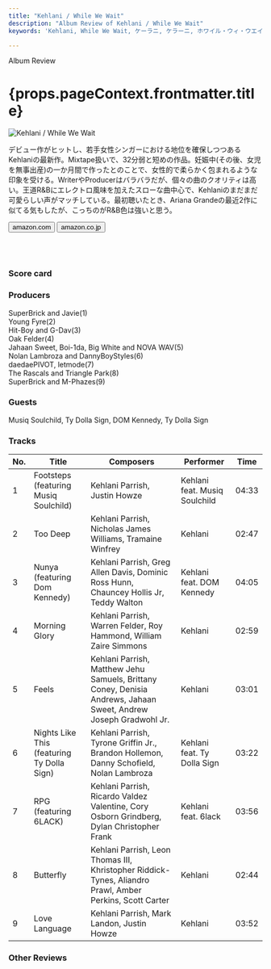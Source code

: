 ```yaml
---
title: "Kehlani / While We Wait"
description: "Album Review of Kehlani / While We Wait"
keywords: 'Kehlani, While We Wait, ケーラニ, ケラーニ, ホワイル・ウィ・ウエイト'

---
```





<p className="largeP">Album Review</p>
<h1 className="h1--no--margin">{props.pageContext.frontmatter.title}</h1>

<Row  className="image-card-group">
	<Column colMd={"4"} colLg={"4"} noGutterMdLeft="">
       <ImageCard>

![Kehlani / While We Wait](../../images/cd/kehlani2L.png) 

</ImageCard>
	</Column>
	<Column colMd={"8"} colLg={"8"} noGutterMdLeft="">
	<p>
	デビュー作がヒットし、若手女性シンガーにおける地位を確保しつつあるKehlaniの最新作。Mixtape扱いで、32分弱と短めの作品。妊娠中(その後、女児を無事出産)の一か月間で作ったとのことで、女性的で柔らかく包まれるような印象を受ける。WriterやProducerはバラバラだが、個々の曲のクオリティは高い。王道R&Bにエレクトロ風味を加えたスローな曲中心で、Kehlaniのまだまだ可愛らしい声がマッチしている。最初聴いたとき、Ariana Grandeの最近2作に似てる気もしたが、こっちのがR&B色は強いと思う。
	</p>
	<div>
	  <Button href="https://amzn.to/2Xt8AMH" kind="primary" size="small" renderIcon={ArrowUpRight24}>
      amazon.com
      </Button>
      <Button href="https://amzn.to/2Bu4Zpc" kind="secondary" size="small" renderIcon={ArrowUpRight24}>
      amazon.co.jp
      </Button>
	</div>
	<a style="display:inline-block;overflow:hidden;background:url(https://linkmaker.itunes.apple.com/ja-jp/lockup.svg?releaseDate=2019-01-10&kind=song&bubble=apple_music&style=mono-black) no-repeat;width:180px;height:45px;" href="https://geo.music.apple.com/jp/album/nights-like-this-feat-ty-dolla-%24ign/1452002220?i=1452002228&mt=1&app=music&ls=1&at=11lcug"></a>
	<a style="display:inline-block;overflow:hidden;background:url(https://linkmaker.itunes.apple.com/ja-jp/badge-lrg.svg?releaseDate=2019-02-22T00:00:00Z&kind=album&bubble=itunes_music) no-repeat;width:140px;height:45px;" href="https://geo.music.apple.com/jp/album/while-we-wait/1452002220?app=itunes&at=11lcug"></a>
	</Column>
</Row>
<Row >
	<Column colMd={"4"} colLg={"4"} noGutterMdLeft="">
<div>
    <h3>Score card</h3>
	<SliderJS1 value="5" />
    <SliderJS2 value="1" />
	<SliderJS3 value="1" />
    <SliderJS4 value="9" />
</div>
</Column>
<Column colMd={"8"} colLg={"8"} noGutterMdLeft="">
<div>
<h3>Producers</h3>
<p>
SuperBrick and Javie(1)
<br/>Young Fyre(2)
<br/>Hit-Boy and G-Dav(3)
<br/>Oak Felder(4)
<br/>Jahaan Sweet, Boi-1da, Big White and NOVA WAV(5)
<br/>Nolan Lambroza and DannyBoyStyles(6)
<br/>daedaePIVOT, letmode(7)
<br/>The Rascals and Triangle Park(8)
<br/>SuperBrick and M-Phazes(9)
</p>
<h3>Guests</h3>
<p>
Musiq Soulchild, Ty Dolla Sign, DOM Kennedy, Ty Dolla Sign
</p>
</div>
</Column>
</Row>

<h3>Tracks</h3>

| No. |	 Title                                     |	 Composers                                                                                                    |	 Performer                    |	 Time  |
| --- |	------------------------------------------ | ---------------------------------------------------------------------------------------------------------------- |	----------------------------- |	------ |
| 1	  |	Footsteps (featuring Musiq Soulchild)      | Kehlani Parrish, Justin Howze                                                                                    |	Kehlani feat. Musiq Soulchild |	04:33  |
| 2	  |	Too Deep                                   | Kehlani Parrish, Nicholas James Williams, Tramaine Winfrey                                                       |	Kehlani                       |	02:47  |
| 3	  |	Nunya (featuring Dom Kennedy)              | Kehlani Parrish, Greg Allen Davis, Dominic Ross Hunn, Chauncey Hollis Jr, Teddy Walton                           |	Kehlani feat. DOM Kennedy     |	04:05  |
| 4	  |	Morning Glory                              | Kehlani Parrish, Warren Felder, Roy Hammond, William Zaire Simmons                                               |	Kehlani                       |	02:59  |
| 5	  |	Feels                                      | Kehlani Parrish, Matthew Jehu Samuels, Brittany Coney, Denisia Andrews, Jahaan Sweet, Andrew Joseph Gradwohl Jr. |	Kehlani                       |	03:01  |
| 6	  |	Nights Like This (featuring Ty Dolla Sign) | Kehlani Parrish, Tyrone Griffin Jr., Brandon Hollemon, Danny Schofield, Nolan Lambroza                           |	Kehlani feat. Ty Dolla Sign   |	03:22  |
| 7	  |	RPG (featuring 6LACK)                      | Kehlani Parrish, Ricardo Valdez Valentine, Cory Osborn Grindberg, Dylan Christopher Frank                        |	Kehlani feat. 6lack           |	03:56  |
| 8	  |	Butterfly                                  | Kehlani Parrish, Leon Thomas III, Khristopher Riddick-Tynes, Aliandro Prawl, Amber Perkins, Scott Carter         |	Kehlani                       |	02:44  |
| 9	  |	Love Language                              | Kehlani Parrish, Mark Landon, Justin Howze                                                                       |	Kehlani                       |	03:52  |

<h3>Other Reviews</h3>

<Row>
<Column colMd={3} colLg={3} noGutterMdLeft>
<Review1 />
</Column>
<Column colMd={3} colLg={3} noGutterMdLeft>
<Review2 />
</Column>
</Row>